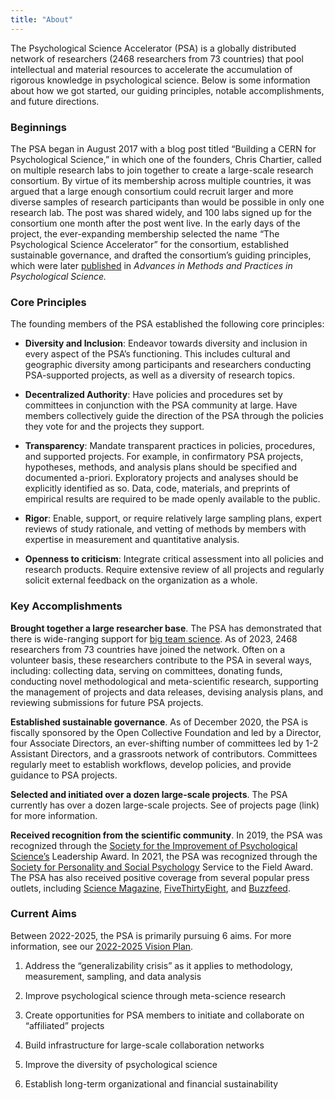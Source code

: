 ```yaml
---
title: "About"
---
```


The Psychological Science Accelerator (PSA) is a globally distributed network of researchers (2468 researchers from 73 countries) that pool intellectual and material resources to accelerate the accumulation of rigorous knowledge in psychological science. Below is some information about how we got started, our guiding principles, notable accomplishments, and future directions.

### Beginnings

The PSA began in August 2017 with a blog post titled "Building a CERN for Psychological Science," in which one of the founders, Chris Chartier, called on multiple research labs to join together to create a large-scale research consortium. By virtue of its membership across multiple countries, it was argued that a large enough consortium could recruit larger and more diverse samples of research participants than would be possible in only one research lab. The post was shared widely, and 100 labs signed up for the consortium one month after the post went live. In the early days of the project, the ever-expanding membership selected the name "The Psychological Science Accelerator" for the consortium, established sustainable governance, and drafted the consortium's guiding principles, which were later [published](https://journals.sagepub.com/doi/10.1177/2515245918797607) in *Advances in Methods and Practices in Psychological Science.*

### Core Principles

The founding members of the PSA established the following core principles:

-   **Diversity and Inclusion**: Endeavor towards diversity and inclusion in every aspect of the PSA's functioning. This includes cultural and geographic diversity among participants and researchers conducting PSA-supported projects, as well as a diversity of research topics.

-   **Decentralized Authority**: Have policies and procedures set by committees in conjunction with the PSA community at large. Have members collectively guide the direction of the PSA through the policies they vote for and the projects they support.

-   **Transparency**: Mandate transparent practices in policies, procedures, and supported projects. For example, in confirmatory PSA projects, hypotheses, methods, and analysis plans should be specified and documented a-priori. Exploratory projects and analyses should be explicitly identified as so. Data, code, materials, and preprints of empirical results are required to be made openly available to the public.

-   **Rigor**: Enable, support, or require relatively large sampling plans, expert reviews of study rationale, and vetting of methods by members with expertise in measurement and quantitative analysis.

-   **Openness to criticism**: Integrate critical assessment into all policies and research products. Require extensive review of all projects and regularly solicit external feedback on the organization as a whole.

### Key Accomplishments

**Brought together a large researcher base**. The PSA has demonstrated that there is wide-ranging support for [big team science](https://www.nature.com/articles/d41586-022-00150-2). As of 2023, 2468 researchers from 73 countries have joined the network. Often on a volunteer basis, these researchers contribute to the PSA in several ways, including: collecting data, serving on committees, donating funds, conducting novel methodological and meta-scientific research, supporting the management of projects and data releases, devising analysis plans, and reviewing submissions for future PSA projects.

**Established sustainable governance**. As of December 2020, the PSA is fiscally sponsored by the Open Collective Foundation and led by a Director, four Associate Directors, an ever-shifting number of committees led by 1-2 Assistant Directors, and a grassroots network of contributors. Committees regularly meet to establish workflows, develop policies, and provide guidance to PSA projects.

**Selected and initiated over a dozen large-scale projects**. The PSA currently has over a dozen large-scale projects. See of projects page (link) for more information.

**Received recognition from the scientific community**. In 2019, the PSA was recognized through the [Society for the Improvement of Psychological Science's](https://improvingpsych.org/) Leadership Award. In 2021, the PSA was recognized through the [Society for Personality and Social Psychology](https://spsp.org/) Service to the Field Award. The PSA has also received positive coverage from several popular press outlets, including [Science Magazine](https://www.science.org/content/article/new-accelerator-aims-bring-big-science-psychology), [FiveThirtyEight](https://fivethirtyeight.com/features/can-teamwork-solve-one-of-psychologys-biggest-problems/), and [Buzzfeed](https://www.buzzfeednews.com/article/stephaniemlee/psychology-science-accelerator-replication#.up37Yy0xj).

### Current Aims
Between 2022-2025, the PSA is primarily pursuing 6 aims. For more information, see our [2022-2025 Vision Plan](https://docs.google.com/document/d/13MQxrgs54eUz2iS9o_L_Ca_PjKUdT81T4xF3X5LLEGk/edit?usp=sharing).

1. Address the "generalizability crisis" as it applies to methodology, measurement, sampling, and data analysis

2. Improve psychological science through meta-science research

3. Create opportunities for PSA members to initiate and collaborate on "affiliated" projects

4. Build infrastructure for large-scale collaboration networks

5. Improve the diversity of psychological science

6. Establish long-term organizational and financial sustainability
